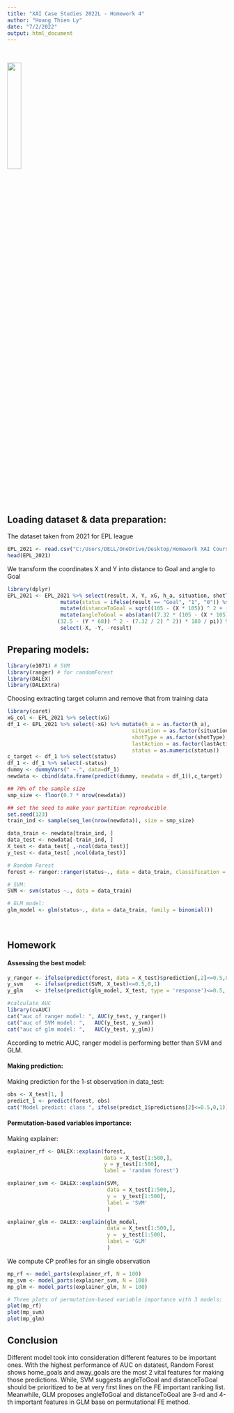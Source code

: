 ---
title: "XAI Case Studies 2022L - Homework 4"
author: "Hoang Thien Ly"
date: "7/2/2022"
output: html_document
---

<br>

![](https://i.pinimg.com/736x/9b/ce/b8/9bceb8d6b026d592bb976c01add2ec04.jpg){width=25%}

<br>


## Loading dataset & data preparation:


The dataset taken from 2021 for EPL league

```{r, load_data, message=FALSE}
EPL_2021 <- read.csv("C:/Users/DELL/OneDrive/Desktop/Homework XAI Course/EPL_2021.csv")
head(EPL_2021)
```



We transform the coordinates X and Y into distance to Goal and angle to Goal
```{r, transform_data, message=FALSE}
library(dplyr)
EPL_2021 <- EPL_2021 %>% select(result, X, Y, xG, h_a, situation, shotType, home_goals, away_goals, lastAction) %>%
                 mutate(status = ifelse(result == "Goal", "1", "0")) %>%
                 mutate(distanceToGoal = sqrt((105 - (X * 105)) ^ 2 + (32.5 - (Y * 68)) ^ 2)) %>%
                 mutate(angleToGoal = abs(atan((7.32 * (105 - (X * 105))) / ((105 - (X * 105))^2 + 
                (32.5 - (Y * 68)) ^ 2 - (7.32 / 2) ^ 2)) * 180 / pi)) %>%
                 select(-X, -Y, -result)
```




## Preparing models:
```{r, import libraries , message=FALSE}
library(e1071) # SVM
library(ranger) # for randomForest
library(DALEX)
library(DALEXtra)
```

Choosing extracting target column and remove that from training data

```{r, train_model, message = FALSE}
library(caret)
xG_col <- EPL_2021 %>% select(xG)
df_1 <- EPL_2021 %>% select(-xG) %>% mutate(h_a = as.factor(h_a),
                                        situation = as.factor(situation),
                                        shotType = as.factor(shotType),
                                        lastAction = as.factor(lastAction),
                                        status = as.numeric(status))
c_target <- df_1 %>% select(status)
df_1 <- df_1 %>% select(-status)
dummy <- dummyVars(" ~.", data=df_1)
newdata <- cbind(data.frame(predict(dummy, newdata = df_1)),c_target)
```

```{r, split_data, message = FALSE}
## 70% of the sample size
smp_size <- floor(0.7 * nrow(newdata))

## set the seed to make your partition reproducible
set.seed(123)
train_ind <- sample(seq_len(nrow(newdata)), size = smp_size)

data_train <- newdata[train_ind, ]
data_test <- newdata[-train_ind, ]
X_test <- data_test[ ,-ncol(data_test)]
y_test <- data_test[ ,ncol(data_test)]
```


```{r, creating_models, message = FALSE, warning = FALSE}
# Random Forest
forest <- ranger::ranger(status~., data = data_train, classification = TRUE, probability = TRUE)

# SVM:
SVM <- svm(status ~., data = data_train)

# GLM model:
glm_model <- glm(status~., data = data_train, family = binomial())
```


<br>





## Homework

#### Assessing the best model:
```{r, model_selection, message=FALSE, warning = FALSE}
y_ranger <- ifelse(predict(forest, data = X_test)$prediction[,2]<=0.5,0,1)
y_svm    <- ifelse(predict(SVM, X_test)<=0.5,0,1)
y_glm    <- ifelse(predict(glm_model, X_test, type = 'response')<=0.5, 0, 1)

#calculate AUC
library(cvAUC)
cat("auc of ranger model: ", AUC(y_test, y_ranger))
cat("auc of SVM model: ",   AUC(y_test, y_svm))
cat("auc of glm model: ",   AUC(y_test, y_glm))
```

According to metric AUC, ranger model is performing better than SVM and GLM.


#### Making prediction:
Making prediction for the 1-st observation in data_test:
```{r prediction12}
obs <- X_test[1, ]
predict_1 <- predict(forest, obs)
cat("Model predict: class ", ifelse(predict_1$predictions[2]<=0.5,0,1))
```


#### Permutation-based variables importance:

Making explainer:
```{r}
explainer_rf <- DALEX::explain(forest,
                               data = X_test[1:500,],
                               y = y_test[1:500],
                               label = 'random forest')

explainer_svm <- DALEX::explain(SVM, 
                                data = X_test[1:500,],
                                y =  y_test[1:500],
                                label = 'SVM'
                                )

explainer_glm <- DALEX::explain(glm_model, 
                                data = X_test[1:500,],
                                y =  y_test[1:500],
                                label = 'GLM'
                                )
```


We compute CP profiles for an single observation
```{r, warning= FALSE, message=FALSE}
mp_rf <- model_parts(explainer_rf, N = 100)
mp_svm <- model_parts(explainer_svm, N = 100)
mp_glm <- model_parts(explainer_glm, N = 100)

# Three plots of permutation-based variable importance with 3 models:
plot(mp_rf)
plot(mp_svm)
plot(mp_glm)
```


## Conclusion
Different model took into consideration different features to be important ones. With the highest performance of AUC on datatest, Random Forest shows home_goals and away_goals are the most 2 vital features for making those predictions.
While, SVM suggests angleToGoal and distanceToGoal should be prioritized to be at very first lines on the FE important ranking list. Meanwhile, GLM proposes angleToGoal and distanceToGoal are 3-rd and 4-th important features in GLM base on permutational FE method.
